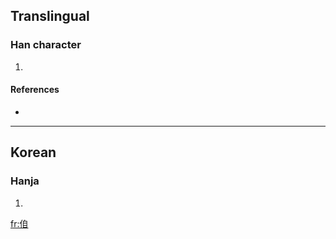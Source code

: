 ==Translingual==

===Han character===
{{Han char|rn=9|rad=人|as=06|sn=8|four=|canj=人竹月山 (OHBU)}}

# {{defn|Han}}

====References====
* {{Han ref|kx=0102.291|dkj=|dj=|hdz=10149.061|uh=3451|ud=13393|bh=|bd=}}

----

==Korean==

===Hanja===
{{ko-hanja|hangeul=자|rv=ja|mr=cha|y=ca}}

# {{defn|Korean}}

[[fr:㑑]]